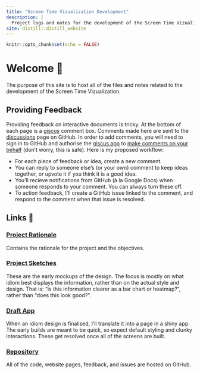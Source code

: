 ```yaml
---
title: "Screen Time Vizualization Development"
description: |
  Project logs and notes for the development of the Screen Time Vizualization.
site: distill::distill_website
---
```


```r
knitr::opts_chunk$set(echo = FALSE)
```

# Welcome 👋

The purpose of this site is to host all of the files and notes related to the development of the Screen Time Vizualization.

## Providing Feedback

Providing feedback on interactive documents is tricky.
At the bottom of each page is a [giscus](https://giscus.app/) comment box.
Comments made here are sent to the [discussions](https://github.com/tarensanders/screen_viz/discussions/categories/comments) page on GitHub.
In order to add comments, you will need to sign in to GitHub and authorise the [giscus app](https://github.com/marketplace/giscus) to [make comments on your behalf](https://docs.github.com/en/developers/apps/building-github-apps/identifying-and-authorizing-users-for-github-apps) (don't worry, this is safe).
Here is my proposed workflow:

* For each piece of feedback or idea, create a new comment.
* You can reply to someone else's (or your own) comment to keep ideas together, or upvote it if you think it is a good idea.
* You'll recieve notifications from GitHub (à la Google Docs) when someone responds to your comment.
You can always turn these off.
* To action feedback, I'll create a GitHub issue linked to the comment, and respond to the comment when that issue is resolved.

## Links 🔗

### [Project Rationale](rationale.html)

Contains the rationale for the project and the objectives.

### [Project Sketches](sketches.html)

These are the early mockups of the design.
The focus is mostly on what idiom best displays the information, rather than on the actual style and design.
That is: "is this information clearer as a bar chart or heatmap?", rather than "does this look good?".

### [Draft App](draftapp.html)

When an idiom design is finalised, I'll translate it into a page in a shiny app.
The early builds are meant to be quick, so expect default styling and clunky interactions.
These get resolved once all of the screens are built.

### [Repository](https://github.com/tarensanders/screen_viz)

All of the code, website pages, feedback, and issues are hosted on GitHub.

